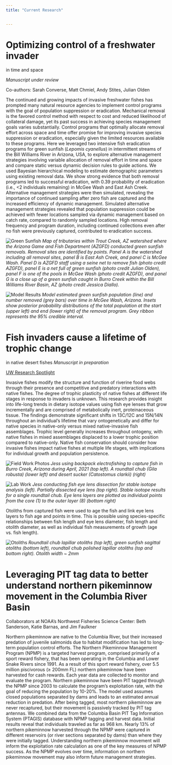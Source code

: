 ```yaml
---
title: "Current Research"

    
---
```


# Optimizing control of a freshwater invader  
in time and space

*Manuscript under review*

Co-authors: Sarah Converse, Matt Chmiel, Andy Stites, Julian Olden

The continued and growing impacts of invasive freshwater fishes has prompted many natural resource agencies to implement control programs with the goal of population suppression or eradication. Mechanical removal is the favored control method with respect to cost and reduced likelihood of collateral damage, yet its past success in achieving species management goals varies substantially. Control programs that optimally allocate removal effort across space and time offer promise for improving invasive species suppression or eradication, especially given the limited resources available to these programs. Here we leveraged two intensive fish eradication programs for green sunfish (*Lepomis cyanellus*) in intermittent streams of the Bill Williams River in Arizona, USA, to explore alternative management strategies involving variable allocation of removal effort in time and space and compare static versus dynamic decision rules to guide actions. We used Bayesian hierarchical modeling to estimate demographic parameters using existing removal data. We show strong evidence that both removal programs led to successful eradication, with 0.39 probability of eradication (i.e., <2 individuals remaining) in McGee Wash and East Ash Creek. Alternative management strategies were then simulated, revealing the importance of continued sampling after zero fish are captured and the increased efficiency of dynamic management. Simulated alternative management strategies revealed that population suppression could be achieved with fewer locations sampled via dynamic management based on catch rate, compared to randomly sampled locations. High removal frequency and program duration, including continued collections even after no fish were previously captured, contributed to eradication success. 


![](images/green-sunfish-map.png "Green Sunfish")
*Map of tributaries within Trout Creek, AZ watershed where the Arizona Game and Fish Department (AZGFD) conducted green sunfish removals. Removal sites are identified by points. Panel A is the watershed including all removal sites, panel B is East Ash Creek, and panel C is McGee Wash. Panel D is AZGFD staff using a seine net to remove fish (photo credit AZGFD), panel E is a net full of green sunfish (photo credit Julian Olden), panel F is one of the pools in McGee Wash (photo credit AZGFD), and panel G is a close up of a green sunfish caught in Burro Creek within the Bill Williams River Basin, AZ (photo credit Jessica Diallo).*

![](images/MGW-model.png "Model Results")
*Model estimated green sunfish population (line) and number removed (grey bars) over time in McGee Wash, Arizona. Insets show posterior probability distributions of the total population at the start (upper left) and end (lower right) of the removal program. Grey ribbon represents the 95% credible interval.*


# Fish invaders cause a lifetime of trophic change  
in native desert fishes
*Manuscript in preparation*

[UW Research Spotlight](https://fish.uw.edu/2024/01/taking-a-deeper-look-using-fish-eye-lenses-to-explore-invasive-fish-impacts-on-native-fish-communities/)

Invasive fishes modify the structure and function of riverine food webs through their presence and competitive and predatory interactions with native fishes. The degree of trophic plasticity of native fishes at different life stages in response to invaders is unknown. This research provides insight into life-long trends in dietary isotope values using fish eye lenses that grow incrementally and are comprised of metabolically inert, proteinaceous tissue. The findings demonstrate significant shifts in 13C/12C and 15N/14N throughout an individual’s lifetime that vary ontogenetically and differ for native species in native-only versus mixed native-invasive fish assemblages. Trophic level generally increases throughout ontogeny, with native fishes in mixed assemblages displaced to a lower trophic position compared to native-only. Native fish conservation should consider how invasive fishes impact native fishes at multiple life stages, with implications for individual growth and population persistence.

![](images/field-work.png "Field Work Photos")
*Jess using backpack electrofishing to capture fish in Burro Creek, Arizona during April, 2021 (top left). A roundtail chub (Gila robusta) (lower left) and desert sucker (Catostomus clarkii) (right)*


![](images/lab-work.png "Lab Work")
*Jess conducting fish eye lens dissection for stable isotope analysis (left). Partially dissected eye lens (top right). Stable isotope results for a single roundtail chub. Eye lens layers are plotted as individual points from the core (1) to the outer layer (8) (bottom right)*



Otoliths from captured fish were used to age the fish and link eye lens layers to fish age and points in time. This is possible using species-specific relationships between fish length and eye lens diameter, fish length and otolith diameter, as well as individual fish measurements of growth (age vs. fish length).


![](images/Otoliths.png "Otoliths")
*Roundtail chub lapillar otoliths (top left), green sunfish sagittal otoliths (bottom left), roundtail chub polished lapillar otoliths (top and bottom right). Otolith width ~ 2mm*


# Leveraging PIT tag data to better understand northern pikeminnow movement in the Columbia River Basin

Collaborators at NOAA's Northwest Fisheries Science Center: Beth Sanderson, Katie Barnas, and Jim Faulkner

Northern pikeminnow are native to the Columbia River, but their increased predation of juvenile salmonids due to habitat modification has led to long-term population control efforts. The Northern Pikeminnow Management Program (NPMP) is a targeted harvest program, comprised primarily of a sport reward fishery, that has been operating in the Columbia and Lower Snake Rivers since 1991. As a result of this sport reward fishery, over 5.5 million piscivorous (≥ 200mm FL) northern pikeminnow have been harvested for cash rewards. Each year data are collected to monitor and evaluate the program. Northern pikeminnow have been PIT tagged through the NPMP since 2003 to calculate the program’s exploitation rate, with the goal of reducing the population by 10-20%. The model used assumes closed populations separated by dams and leads to an estimated annual reduction in predation. After being tagged, most northern pikeminnow are never recaptured, but their movement is passively tracked by PIT tag antennas. We combined data from the Columbia Basin PIT Tag Information System (PTAGIS) database with NPMP tagging and harvest data. Initial results reveal that individuals traveled as far as 968 km. Nearly 13% of northern pikeminnow harvested through the NPMP were captured in different reservoirs (or river sections separated by dams) than where they were initially tagged. Understanding northern pikeminnow movement will inform the exploitation rate calculation as one of the key measures of NPMP success. As the NPMP evolves over time, information on northern pikeminnow movement may also inform future management strategies.

